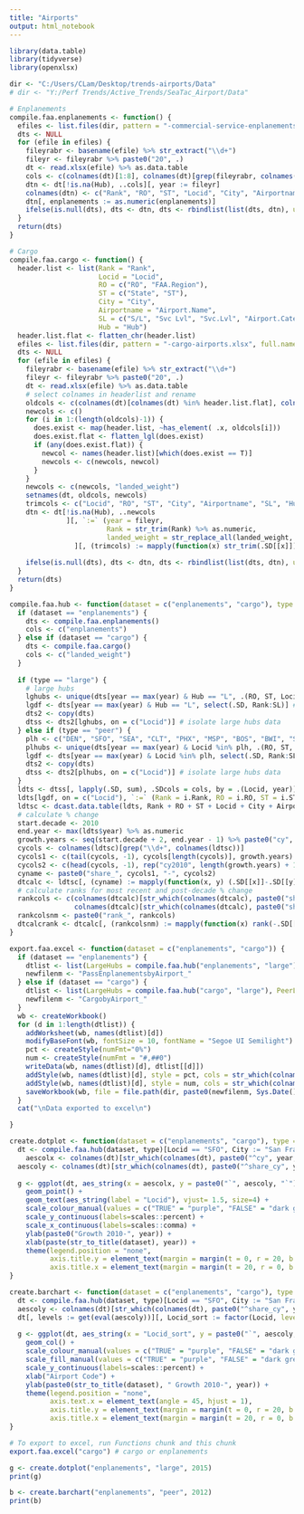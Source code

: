 ```yaml
---
title: "Airports"
output: html_notebook
---
```


```r
library(data.table)
library(tidyverse)
library(openxlsx)

dir <- "C:/Users/CLam/Desktop/trends-airports/Data"
# dir <- "Y:/Perf Trends/Active_Trends/SeaTac_Airport/Data"

# Enplanements
compile.faa.enplanements <- function() {
  efiles <- list.files(dir, pattern = "-commercial-service-enplanements.xlsx", full.names = T)
  dts <- NULL
  for (efile in efiles) {
    fileyrabr <- basename(efile) %>% str_extract("\\d+")
    fileyr <- fileyrabr %>% paste0("20", .)
    dt <- read.xlsx(efile) %>% as.data.table
    cols <- c(colnames(dt)[1:8], colnames(dt)[grep(fileyrabr, colnames(dt))])
    dtn <- dt[!is.na(Hub), ..cols][, year := fileyr]
    colnames(dtn) <- c("Rank", "RO", "ST", "Locid", "City", "Airportname", "SL", "Hub", "enplanements", "year")
    dtn[, enplanements := as.numeric(enplanements)]
    ifelse(is.null(dts), dts <- dtn, dts <- rbindlist(list(dts, dtn), use.names = T))
  }
  return(dts)
}

# Cargo
compile.faa.cargo <- function() {
  header.list <- list(Rank = "Rank",
                      Locid = "Locid",
                      RO = c("RO", "FAA.Region"),
                      ST = c("State", "ST"),
                      City = "City",
                      Airportname = "Airport.Name",
                      SL = c("S/L", "Svc Lvl", "Svc.Lvl", "Airport.Category"),
                      Hub = "Hub")
  header.list.flat <- flatten_chr(header.list)
  efiles <- list.files(dir, pattern = "-cargo-airports.xlsx", full.names = T)
  dts <- NULL
  for (efile in efiles) {
    fileyrabr <- basename(efile) %>% str_extract("\\d+")
    fileyr <- fileyrabr %>% paste0("20", .)
    dt <- read.xlsx(efile) %>% as.data.table
    # select colnames in headerlist and rename
    oldcols <- c(colnames(dt)[colnames(dt) %in% header.list.flat], colnames(dt)[str_which(colnames(dt), paste0(".*", fileyrabr, ".*Landed\\.Weight"))])
    newcols <- c()
    for (i in 1:(length(oldcols)-1)) {
      does.exist <- map(header.list, ~has_element( .x, oldcols[i]))
      does.exist.flat <- flatten_lgl(does.exist)
      if (any(does.exist.flat)) {
        newcol <- names(header.list)[which(does.exist == T)]
        newcols <- c(newcols, newcol)
      }
    }
    newcols <- c(newcols, "landed_weight")
    setnames(dt, oldcols, newcols)
    trimcols <- c("Locid", "RO", "ST", "City", "Airportname", "SL", "Hub")
    dtn <- dt[!is.na(Hub), ..newcols
              ][, `:=` (year = fileyr,
                        Rank = str_trim(Rank) %>% as.numeric,
                        landed_weight = str_replace_all(landed_weight, ",", "") %>% str_trim %>% as.numeric)
                ][, (trimcols) := mapply(function(x) str_trim(.SD[[x]]), trimcols, SIMPLIFY = F)]
    
    ifelse(is.null(dts), dts <- dtn, dts <- rbindlist(list(dts, dtn), use.names = T))
  }
  return(dts)
}

compile.faa.hub <- function(dataset = c("enplanements", "cargo"), type = c("large", "peer")) {
  if (dataset == "enplanements") {
    dts <- compile.faa.enplanements()
    cols <- c("enplanements")
  } else if (dataset == "cargo") {
    dts <- compile.faa.cargo()
    cols <- c("landed_weight")
  }
  
  if (type == "large") {
    # large hubs
    lghubs <- unique(dts[year == max(year) & Hub == "L", .(RO, ST, Locid)]) # current large hubs data table
    lgdf <- dts[year == max(year) & Hub == "L", select(.SD, Rank:SL)] # current large hub 'template' You can use dplyr methods within data.table!
    dts2 <- copy(dts)
    dtss <- dts2[lghubs, on = c("Locid")] # isolate large hubs data 
  } else if (type == "peer") {
    plh <- c("DEN", "SFO", "SEA", "CLT", "PHX", "MSP", "BOS", "BWI", "SAN", "TPA", "PDX") # Locid
    plhubs <- unique(dts[year == max(year) & Locid %in% plh, .(RO, ST, Locid)]) # peer large hubs data table
    lgdf <- dts[year == max(year) & Locid %in% plh, select(.SD, Rank:SL)] # current large hub 'template' You can use dplyr methods within data.table!
    dts2 <- copy(dts)
    dtss <- dts2[plhubs, on = c("Locid")] # isolate large hubs data
  }
  ldts <- dtss[, lapply(.SD, sum), .SDcols = cols, by = .(Locid, year)] # reconcile data
  ldts[lgdf, on = c("Locid"), `:=` (Rank = i.Rank, RO = i.RO, ST = i.ST, City = i.City, Airportname = i.Airportname, SL = i.SL)] # join data
  ldtsc <- dcast.data.table(ldts, Rank + RO + ST + Locid + City + Airportname + SL ~ paste0("cy", year), value.var = cols)
  # calculate % change
  start.decade <- 2010
  end.year <- max(ldts$year) %>% as.numeric
  growth.years <- seq(start.decade + 2, end.year - 1) %>% paste0("cy", .)
  cycols <- colnames(ldtsc)[grep("\\d+", colnames(ldtsc))]
  cycols1 <- c(tail(cycols, -1), cycols[length(cycols)], growth.years)
  cycols2 <- c(head(cycols, -1), rep("cy2010", length(growth.years) + 1))
  cyname <- paste0("share_", cycols1, "-", cycols2)
  dtcalc <- ldtsc[, (cyname) := mapply(function(x, y) (.SD[[x]]-.SD[[y]])/.SD[[y]], cycols1, cycols2, SIMPLIFY = F)]
  # calculate ranks for most recent and post-decade % change
  rankcols <- c(colnames(dtcalc)[str_which(colnames(dtcalc), paste0("share_", max(cycols), "-", cycols[length(cycols)-1]))],
                colnames(dtcalc)[str_which(colnames(dtcalc), paste0("share_", max(cycols), "-", "cy", start.decade))])
  rankcolsnm <- paste0("rank_", rankcols)
  dtcalcrank <- dtcalc[, (rankcolsnm) := mapply(function(x) rank(-.SD[[x]]), rankcols, SIMPLIFY = F)]
}

export.faa.excel <- function(dataset = c("enplanements", "cargo")) {
  if (dataset == "enplanements") {
    dtlist <- list(LargeHubs = compile.faa.hub("enplanements", "large"), PeerLargeHubs = compile.faa.hub("enplanements", "peer"))
    newfilenm <- "PassEnplanementsbyAirport_"
  } else if (dataset == "cargo") {
    dtlist <- list(LargeHubs = compile.faa.hub("cargo", "large"), PeerLargeHubs = compile.faa.hub("cargo", "peer"))
    newfilenm <- "CargobyAirport_"
  }
  wb <- createWorkbook()
  for (d in 1:length(dtlist)) {
    addWorksheet(wb, names(dtlist)[d])
    modifyBaseFont(wb, fontSize = 10, fontName = "Segoe UI Semilight")
    pct <- createStyle(numFmt="0%")
    num <- createStyle(numFmt = "#,##0")
    writeData(wb, names(dtlist)[d], dtlist[[d]])
    addStyle(wb, names(dtlist)[d], style = pct, cols = str_which(colnames(dtlist[[d]]), "^share_"), rows = c(2:(nrow(dtlist[[d]])+1)), gridExpand = T)
    addStyle(wb, names(dtlist)[d], style = num, cols = str_which(colnames(dtlist[[d]]), "^cy"), rows = c(2:(nrow(dtlist[[d]])+1)), gridExpand = T, stack = T)
    saveWorkbook(wb, file = file.path(dir, paste0(newfilenm, Sys.Date(), ".xlsx")), overwrite = T)
  }
  cat("\nData exported to excel\n")

}

create.dotplot <- function(dataset = c("enplanements", "cargo"), type = c("large", "peer"), year) {
  dt <- compile.faa.hub(dataset, type)[Locid == "SFO", City := "San Francisco"][Locid == "SEA", color := "TRUE"][Locid != "SEA", color := "FALSE"]
    aescolx <- colnames(dt)[str_which(colnames(dt), paste0("^cy", year, "$"))]
  aescoly <- colnames(dt)[str_which(colnames(dt), paste0("^share_cy", year, "-cy2010"))]
  
  g <- ggplot(dt, aes_string(x = aescolx, y = paste0("`", aescoly, "`"), color = "color")) +
    geom_point() +
    geom_text(aes_string(label = "Locid"), vjust= 1.5, size=4) +
    scale_colour_manual(values = c("TRUE" = "purple", "FALSE" = "dark grey")) +
    scale_y_continuous(labels=scales::percent) +
    scale_x_continuous(labels=scales::comma) +
    ylab(paste0("Growth 2010-", year)) +
    xlab(paste(str_to_title(dataset), year)) +
    theme(legend.position = "none", 
          axis.title.y = element_text(margin = margin(t = 0, r = 20, b = 0, l = 0)),
          axis.title.x = element_text(margin = margin(t = 20, r = 0, b = 0, l = 0)))
}

create.barchart <- function(dataset = c("enplanements", "cargo"), type = c("large", "peer"), year) {
  dt <- compile.faa.hub(dataset, type)[Locid == "SFO", City := "San Francisco"][Locid == "SEA", color := "TRUE"][Locid != "SEA", color := "FALSE"]
  aescoly <- colnames(dt)[str_which(colnames(dt), paste0("^share_cy", year, "-cy2010"))]
  dt[, levels := get(eval(aescoly))][, Locid_sort := factor(Locid, levels = dt$Locid[order(dt$levels)])] # standardized colname for levels to use for factor column
  
  g <- ggplot(dt, aes_string(x = "Locid_sort", y = paste0("`", aescoly, "`"), color = "color", fill = "color")) +
    geom_col() +
    scale_colour_manual(values = c("TRUE" = "purple", "FALSE" = "dark grey")) +
    scale_fill_manual(values = c("TRUE" = "purple", "FALSE" = "dark grey")) +
    scale_y_continuous(labels=scales::percent) +
    xlab("Airport Code") +
    ylab(paste0(str_to_title(dataset), " Growth 2010-", year)) +
    theme(legend.position = "none",
          axis.text.x = element_text(angle = 45, hjust = 1),
          axis.title.y = element_text(margin = margin(t = 0, r = 20, b = 0, l = 0)),
          axis.title.x = element_text(margin = margin(t = 20, r = 0, b = 0, l = 0)))
}

```

```r
# To export to excel, run Functions chunk and this chunk
export.faa.excel("cargo") # cargo or enplanements
```

```r

g <- create.dotplot("enplanements", "large", 2015)
print(g)

```

```r

b <- create.barchart("enplanements", "peer", 2012)
print(b)

```


